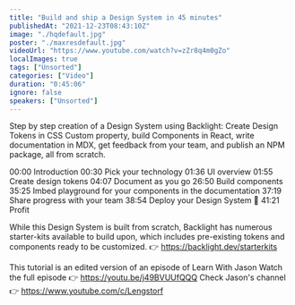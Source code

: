 ```yaml
---
title: "Build and ship a Design System in 45 minutes"
publishedAt: "2021-12-23T08:43:10Z"
image: "./hqdefault.jpg"
poster: "./maxresdefault.jpg"
videoUrl: "https://www.youtube.com/watch?v=zZr8q4m0gZo"
localImages: true
tags: ["Unsorted"]
categories: ["Video"]
duration: "0:45:06"
ignore: false
speakers: ["Unsorted"]
---
```


Step by step creation of a Design System using Backlight:
Create Design Tokens in CSS Custom property, build Components in React, write documentation in MDX, get feedback from your team, and publish an NPM package, all from scratch.

00:00 Introduction
00:30 Pick your technology
01:36 UI overview
01:55 Create design tokens
04:07 Document as you go
26:50 Build components
35:25 Imbed playground for your components in the documentation
37:19 Share progress with your team
38:54 Deploy your Design System 🚀
41:21 Profit

While this Design System is built from scratch, Backlight has numerous starter-kits available to build upon, which includes pre-existing tokens and components ready to be customized.
👉 https://backlight.dev/starterkits

This tutorial is an edited version of an episode of Learn With Jason
Watch the full episode 👉 https://youtu.be/j49BVUUfQQQ
Check Jason's channel 👉 https://www.youtube.com/c/Lengstorf
